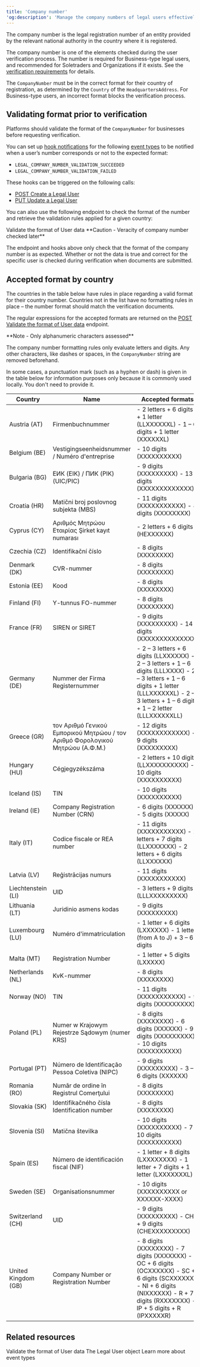 ```yaml
---
title: 'Company number'
'og:description': 'Manage the company numbers of legal users effectively, and see all expected formats per country, to accelerate the KYB verification process.'  
---
```


The company number is the legal registration number of an entity provided by the relevant national authority in the country where it is registered.  

The company number is one of the elements checked during the user verification process. The number is required for Business-type legal users, and recommended for Soletraders and Organizations if it exists. See the <a href="/guides/users/verification/requirements">verification requirements</a> for details.

The `CompanyNumber` must be in the correct format for their country of registration, as determined by the `Country` of the `HeadquartersAddress`. For Business-type users, an incorrect format blocks the verification process.

## Validating format prior to verification

Platforms should validate the format of the `CompanyNumber` for businesses before requesting verification. 

You can set up <a href="/webhooks">hook notifications</a> for the following <a href="/webhooks/event-types">event types</a> to be notified when a user’s number corresponds or not to the expected format:  
- `LEGAL_COMPANY_NUMBER_VALIDATION_SUCCEEDED`
- `LEGAL_COMPANY_NUMBER_VALIDATION_FAILED`

These hooks can be triggered on the following calls:  
- <a href="/api-reference/users/create-legal-user">POST Create a Legal User</a>
- <a href="/api-reference/users/update-legal-user">PUT Update a Legal User</a>

You can also use the following endpoint to check the format of the number and retrieve the validation rules applied for a given country:  

<Card title="Endpoint" href="/api-reference/user-data-format/validate-user-data-format">
Validate the format of User data
</Card>

<Warning>  
**Caution - Veracity of company number checked later** 
  
The endpoint and hooks above only check that the format of the company number is as expected. Whether or not the data is true and correct for the specific user is checked during verification when documents are submitted.  
</Warning>  

## Accepted format by country  

The countries in the table below have rules in place regarding a valid format for their country number. Countries not in the list have no formatting rules in place – the number format should match the verification documents.  

The regular expressions for the accepted formats are returned on the <a href="/api-reference/user-data-format/validate-user-data-format">POST Validate the format of User data</a> endpoint.  

<Note>
**Note - Only alphanumeric characters assessed**
  
The company number formatting rules only evaluate letters and digits. Any other characters, like dashes or spaces, in the `CompanyNumber` string are removed beforehand.  

In some cases, a punctuation mark (such as a hyphen or dash) is given in the table below for information purposes only because it is commonly used locally. You don't need to provide it.
</Note>


<table>
<thead>
    <tr>
        <th class="header">Country</th>
        <th class="header">Name</th>
        <th class="header">Accepted formats</th>
    </tr>
</thead>
<tbody>
    <tr>
<td>Austria (AT)</td>
<td>Firmenbuchnummer</td>
<td>
- 2 letters + 6 digits + 1 letter (LLXXXXXXL)
- 1 – 6 digits + 1 letter (XXXXXXL)
</td>
</tr>
<tr>
<td>Belgium (BE)</td>
<td>Vestigingseenheidsnummer / Numéro d'entreprise</td>
<td>
- 10 digits (XXXXXXXXXX)
</td>
</tr>
<tr>
<td>Bulgaria (BG)</td>
<td>ЕИК (EIK) / ПИК (PIK) (UIC/PIC)</td>
<td>
- 9 digits (XXXXXXXXX)
- 13 digits (XXXXXXXXXXXXX)
</td>
</tr>
<tr>
<td>Croatia (HR)</td>
<td>Matični broj poslovnog subjekta (MBS)</td>
<td>
- 11 digits (XXXXXXXXXXX)
- 8 digits (XXXXXXXX)
</td>
</tr>
<tr>
<td>Cyprus (CY)</td>
<td>Αριθμός Μητρώου Εταιρίας Şirket kayıt numarası</td>
<td>
- 2 letters + 6 digits (HEXXXXXX)
</td>
</tr>
<tr>
<td>Czechia (CZ)</td>
<td>Identifikační číslo</td>
<td>
- 8 digits (XXXXXXXX)
</td>
</tr>
<tr>
<td>Denmark (DK)</td>
<td>CVR-nummer</td>
<td>
- 8 digits (XXXXXXXX)
</td>
</tr>
<tr>
<td>Estonia (EE)</td>
<td>Kood</td>
<td>
- 8 digits (XXXXXXXX)
</td>
</tr>
<tr>
<td>Finland (FI)</td>
<td>Y-tunnus FO-nummer</td>
<td>
- 8 digits (XXXXXXXX)
</td>
</tr>
<tr>
<td>France (FR)</td>
<td>SIREN or SIRET</td>
<td>
- 9 digits (XXXXXXXXX)
- 14 digits (XXXXXXXXXXXXXX)
</td>
</tr>
<tr>
<td>Germany (DE)</td>
<td>Nummer der Firma Registernummer</td>
<td>
- 2 – 3 letters + 6 digits (LLXXXXXX)
- 2 – 3 letters + 1 – 6 digits (LLLXXXX)
- 2 – 3 letters + 1 – 6 digits + 1 letter (LLLXXXXXXL)
- 2 – 3 letters + 1 – 6 digits + 1 – 2 letter (LLLXXXXXXLL)
</td>
</tr>
<tr>
<td>Greece (GR)</td>
<td>τον Αριθμό Γενικού Εμπορικού Μητρώου / τον Αριθμό Φορολογικού Μητρώου (Α.Φ.Μ.)</td>
<td>
- 12 digits (XXXXXXXXXXXX)
- 9 digits (XXXXXXXXX)
</td>
</tr>
<tr>
<td>Hungary (HU)</td>
<td>Cégjegyzékszáma</td>
<td>
- 2 letters + 10 digits (LLXXXXXXXXXX)
- 10 digits (XXXXXXXXXX)
</td>
</tr>
<tr>
<td>Iceland (IS)</td>
<td>TIN</td>
<td>
- 10 digits (XXXXXXXXXX)
</td>
</tr>
<tr>
<td>Ireland (IE)</td>
<td>Company Registration Number (CRN)</td>
<td>
- 6 digits (XXXXXX)
- 5 digits (XXXXX)
</td>
</tr>
<tr>
<td>Italy (IT)</td>
<td>Codice fiscale or REA number</td>
<td>
- 11 digits (XXXXXXXXXXX)
- 2 letters + 7 digits (LLXXXXXXX)
- 2 letters + 6 digits (LLXXXXXX)
</td>
</tr>
<tr>
<td>Latvia (LV)</td>
<td>Reģistrācijas numurs</td>
<td>
- 11 digits (XXXXXXXXXXX)
</td>
</tr>
<tr>
<td>Liechtenstein (LI)</td>
<td>UID</td>
<td>
- 3 letters + 9 digits (LLLXXXXXXXXX)
</td>
</tr>
<tr>
<td>Lithuania (LT)</td>
<td>Juridinio asmens kodas</td>
<td>
- 9 digits (XXXXXXXXX)
</td>
</tr>
<tr>
<td>Luxembourg (LU)</td>
<td>Numéro d'immatriculation</td>
<td>
- 1 letter + 6 digits (LXXXXXX)
- 1 letter (from A to J) + 3 – 6 digits
</td>
</tr>
<tr>
<td>Malta (MT)</td>
<td>Registration Number</td>
<td>
- 1 letter + 5 digits (LXXXXX)
</td>
</tr>
<tr>
<td>Netherlands (NL)</td>
<td>KvK-nummer</td>
<td>
- 8 digits (XXXXXXXX)
</td>
</tr>
<tr>
<td>Norway (NO)</td>
<td>TIN</td>
<td>
- 11 digits (XXXXXXXXXXX)
- 9 digits (XXXXXXXXX)
</td>
</tr>
<tr>
<td>Poland (PL)</td>
<td>Numer w Krajowym Rejestrze Sądowym (numer KRS)</td>
<td>
- 8 digits (XXXXXXXX)
- 6 digits (XXXXXX)
- 9 digits (XXXXXXXXX)
- 10 digits (XXXXXXXXXX)
</td>
</tr>
<tr>
<td>Portugal (PT)</td>
<td>Número de Identificação Pessoa Coletiva (NIPC)</td>
<td>
- 9 digits (XXXXXXXXX)
- 3 – 6 digits (XXXXXX)
</td>
</tr>
<tr>
<td>Romania (RO)</td>
<td>Număr de ordine în Registrul Comerţului</td>
<td>
- 8 digits (XXXXXXXX)
</td>
</tr>
<tr>
<td>Slovakia (SK)</td>
<td>Identifikačného čísla Identification number</td>
<td>
- 8 digits (XXXXXXXX)
</td>
</tr>
<tr>
<td>Slovenia (SI)</td>
<td>Matična številka</td>
<td>
- 10 digits (XXXXXXXXXX)
- 7 – 10 digits (XXXXXXXXXX)
</td>
</tr>
<tr>
<td>Spain (ES)</td>
<td>Número de identificación fiscal (NIF)</td>
<td>
- 1 letter + 8 digits (LXXXXXXXX)
- 1 letter + 7 digits + 1 letter (LXXXXXXXL)
</td>
</tr>
<tr>
<td>Sweden (SE)</td>
<td>Organisationsnummer</td>
<td>
- 10 digits (XXXXXXXXXX or XXXXXX-XXXX)
</td>
</tr>
<tr>
<td>Switzerland (CH)</td>
<td>UID</td>
<td>
- 9 digits (XXXXXXXXX)
- CHE + 9 digits (CHEXXXXXXXXX)
</td>
</tr>
<tr>
<td>United Kingdom (GB)</td>
<td>Company Number or Registration Number</td>
<td>
- 8 digits (XXXXXXXX)
- 7 digits (XXXXXXX)
- OC + 6 digits (OCXXXXXX)
- SC + 6 digits (SCXXXXXX)
- NI + 6 digits (NIXXXXXX)
- R + 7 digits (RXXXXXXX)
- IP + 5 digits + R (IPXXXXXR)
</td>
</tr>
</tbody>
</table>

## Related resources  

<CardGroup col={2}> 
<Card title="Endpoint" href="/api-reference/user-data-format/validate-user-data-format">
Validate the format of User data
</Card> 

<Card title="Endpoint" href="/api-reference/users/legal-user-object-sca">
The Legal User object
</Card>  

<Card title="Webhooks" href="/webhooks/event-types">
Learn more about event types
</Card>
</CardGroup>